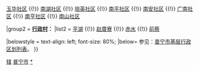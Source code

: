 {{Navbox
|name = 流沙西街道行政区划
|title = '''[[流沙西街道]]行政区划'''
|above = '''街道办驻地'''：赤华南路培英园中区（培英社区）
|state = {{{state<includeonly>|collapsed</includeonly>}}}

|group1 = '''[[社区]]：'''
|list1 = [[锦绣社区]] {{!}} [[玉华社区]] {{!}} [[南湖社区]] {{!}} [[培英社区]] {{!}} [[南平社区]] {{!}} [[南安社区]]  {{!}} [[广南社区]] {{!}} [[南亨社区]] {{!}} [[南山社区]] 

|group2 = '''[[行政村]]：'''
|list2 = [[平湖村|平湖]] {{!}} [[赵厝寮]] {{!}} [[赤水村|赤水]] {{!}} [[前蔡]] 

|belowstyle = text-align: left; font-size: 80%;
|below= 参见：[[普宁市基层行政区划列表]]。
}}<noinclude> 
[[Category:普宁模板|辖]]
[[Category:广东省乡级行政区划模板|普宁市]]
[[Category:普宁市行政区划|*]]
</noinclude>